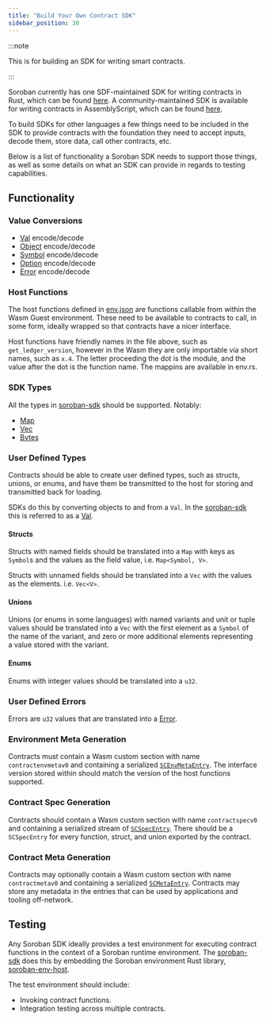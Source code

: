 ```yaml
---
title: "Build Your Own Contract SDK"
sidebar_position: 30
---
```


:::note

This is for building an SDK for writing smart contracts.

:::

Soroban currently has one SDF-maintained SDK for writing contracts in Rust, which can be found [here][soroban-sdk]. A community-maintained SDK is available for writing contracts in AssemblyScript, which can be found [here][as-soroban-sdk].

To build SDKs for other languages a few things need to be included in the SDK to provide contracts with the foundation they need to accept inputs, decode them, store data, call other contracts, etc.

Below is a list of functionality a Soroban SDK needs to support those things, as well as some details on what an SDK can provide in regards to testing capabilities.

## Functionality

### Value Conversions

- [Val] encode/decode
- [Object] encode/decode
- [Symbol] encode/decode
- [Option] encode/decode
- [Error] encode/decode

### Host Functions

The host functions defined in [env.json] are functions callable from within the Wasm Guest environment. These need to be available to contracts to call, in some form, ideally wrapped so that contracts have a nicer interface.

Host functions have friendly names in the file above, such as `get_ledger_version`, however in the Wasm they are only importable via short names, such as `x.4`. The letter proceeding the dot is the module, and the value after the dot is the function name. The mappins are available in env.rs.

### SDK Types

All the types in [soroban-sdk](https://docs.rs/soroban-sdk) should be supported. Notably:

- [Map]
- [Vec]
- [Bytes]

### User Defined Types

Contracts should be able to create user defined types, such as structs, unions, or enums, and have them be transmitted to the host for storing and transmitted back for loading.

SDKs do this by converting objects to and from a `Val`. In the [soroban-sdk] this is referred to as a [Val].

#### Structs

Structs with named fields should be translated into a `Map` with keys as `Symbol`s and the values as the field value, i.e. `Map<Symbol, V>`.

Structs with unnamed fields should be translated into a `Vec` with the values as the elements. i.e. `Vec<V>`.

#### Unions

Unions (or enums in some languages) with named variants and unit or tuple values should be translated into a `Vec` with the first element as a `Symbol` of the name of the variant, and zero or more additional elements representing a value stored with the variant.

#### Enums

Enums with integer values should be translated into a `u32`.

### User Defined Errors

Errors are `u32` values that are translated into a [Error].

### Environment Meta Generation

Contracts must contain a Wasm custom section with name `contractenvmetav0` and containing a serialized [`SCEnvMetaEntry`]. The interface version stored within should match the version of the host functions supported.

### Contract Spec Generation

Contracts should contain a Wasm custom section with name `contractspecv0` and containing a serialized stream of [`SCSpecEntry`]. There should be a `SCSpecEntry` for every function, struct, and union exported by the contract.

### Contract Meta Generation

Contracts may optionally contain a Wasm custom section with name `contractmetav0` and containing a serialized [`SCMetaEntry`]. Contracts may store any metadata in the entries that can be used by applications and tooling off-network.

## Testing

Any Soroban SDK ideally provides a test environment for executing contract functions in the context of a Soroban runtime environment. The [soroban-sdk] does this by embedding the Soroban environment Rust library, [soroban-env-host].

The test environment should include:

- Invoking contract functions.
- Integration testing across multiple contracts.

[soroban-sdk]: https://docs.rs/soroban-sdk
[as-soroban-sdk]: https://github.com/Soneso/as-soroban-sdk
[soroban-env-host]: https://github.com/stellar/rs-soroban-env
[val]: https://github.com/stellar/rs-soroban-env/blob/main/soroban-env-common/src/val.rs
[error]: https://github.com/stellar/rs-soroban-env/blob/main/soroban-env-common/src/error.rs
[object]: https://github.com/stellar/rs-soroban-env/blob/main/soroban-env-common/src/object.rs
[symbol]: https://github.com/stellar/rs-soroban-env/blob/main/soroban-env-common/src/symbol.rs
[option]: https://github.com/stellar/rs-soroban-env/blob/main/soroban-env-common/src/option.rs
[env.json]: https://github.com/stellar/rs-soroban-env/blob/main/soroban-env-common/env.json
[map]: https://github.com/stellar/rs-soroban-sdk/blob/main/soroban-sdk/src/map.rs
[vec]: https://github.com/stellar/rs-soroban-sdk/blob/main/soroban-sdk/src/vec.rs
[bytes]: https://github.com/stellar/rs-soroban-sdk/blob/main/soroban-sdk/src/bytes.rs
[`scenvmetaentry`]: https://github.com/stellar/stellar-xdr/blob/next/Stellar-contract-env-meta.x
[`scspecentry`]: https://github.com/stellar/stellar-xdr/blob/next/Stellar-contract-spec.x
[`scmetaentry`]: https://github.com/stellar/stellar-xdr/blob/next/Stellar-contract-meta.x
